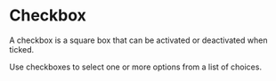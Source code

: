 

<Meta of={CheckboxStories} />

# Checkbox

A checkbox is a square box that can be activated or deactivated when ticked.

Use checkboxes to select one or more options from a list of choices.

<Canvas of={CheckboxStories.Unchecked} />

